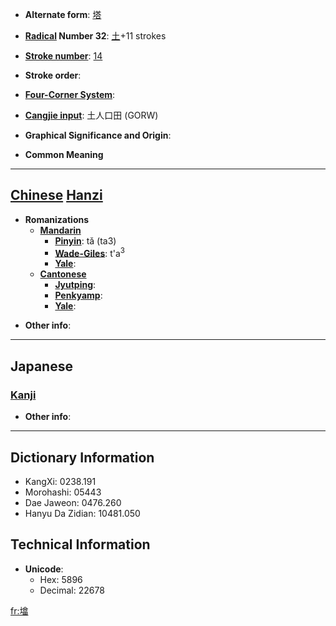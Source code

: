 * '''Alternate form''': [[塔]]

* '''[[Wiktionary:Chinese radical index| Radical]] Number 32''': [[Wiktionary:Chinese radical index 土|土]]+11 strokes

* '''[[Wiktionary:Chinese total strokes index|Stroke number]]''': [[Wiktionary:Chinese total strokes index 14|14]]

* '''Stroke order''': 

* '''[[Wiktionary:Chinese four corner index|Four-Corner System]]''': 

* '''[[Wiktionary:Chinese Cangjie index|Cangjie input]]''': 土人口田 (GORW)

* '''Graphical Significance and Origin''': 

* '''Common Meaning'''

----

== [[Chinese]] [[Hanzi]] ==

* '''Romanizations'''
** '''[[Mandarin]]'''
*** '''[[Pinyin]]''': tǎ (ta3)
*** '''[[Wade-Giles]]''': t'a<sup>3</sup>
*** '''[[Yale]]''': 
** '''[[Cantonese]]'''
*** '''[[Jyutping]]''':
*** '''[[Penkyamp]]''': 
*** '''[[Yale]]''': 

* '''Other info''': 

----

==Japanese==
===[[Kanji]]===
{{kanji|on readings=[[とう]] (tō)
|kun readings=
}}

* '''Other info''':  

----

== Dictionary Information ==

* KangXi: 0238.191
* Morohashi: 05443
* Dae Jaweon: 0476.260
* Hanyu Da Zidian: 10481.050

== Technical Information ==

* '''Unicode''':
** Hex: 5896
** Decimal: 22678

[[fr:墖]]